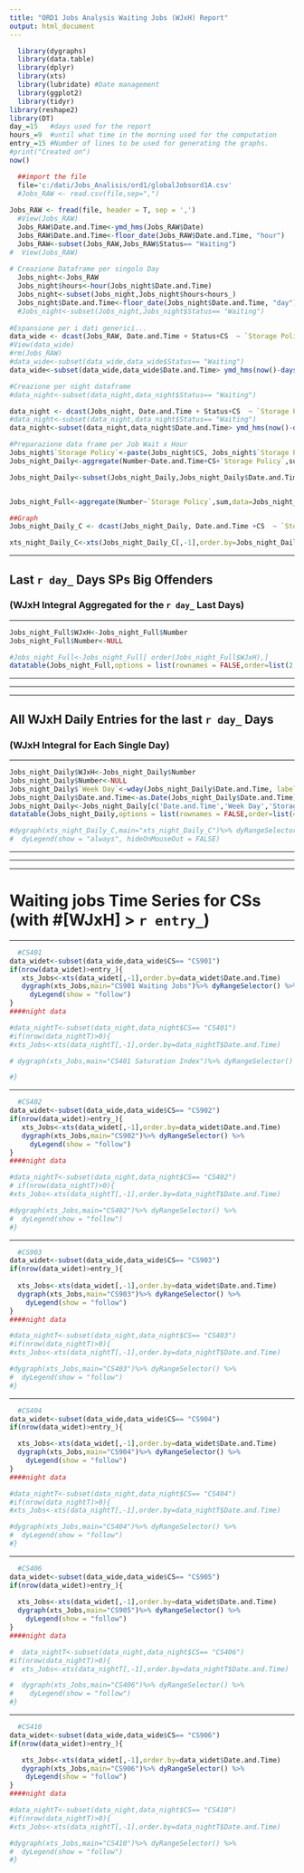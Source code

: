 ```yaml
---
title: "ORD1 Jobs Analysis Waiting Jobs (WJxH) Report"
output: html_document
---
```


```r
  library(dygraphs)
  library(data.table)
  library(dplyr)
  library(xts)
  library(lubridate) #Date management
  library(ggplot2)
  library(tidyr)
library(reshape2)
library(DT)
day_=15   #days used for the report
hours_=9  #until what time in the morning used for the computation  
entry_=15 #Number of lines to be used for generating the graphs.
#print("Created on")
now()
```

```r

  ##import the file
  file='c:/dati/Jobs_Analisis/ord1/globalJobsord1A.csv'
  #Jobs_RAW <- read.csv(file,sep=",")
  
Jobs_RAW <- fread(file, header = T, sep = ',')
  #View(Jobs_RAW)
  Jobs_RAW$Date.and.Time<-ymd_hms(Jobs_RAW$Date)
  Jobs_RAW$Date.and.Time<-floor_date(Jobs_RAW$Date.and.Time, "hour")
  Jobs_RAW<-subset(Jobs_RAW,Jobs_RAW$Status== "Waiting")
#  View(Jobs_RAW)
  
# Creazione Dataframe per singolo Day
  Jobs_night<-Jobs_RAW
  Jobs_night$hours<-hour(Jobs_night$Date.and.Time)
  Jobs_night<-subset(Jobs_night,Jobs_night$hours<hours_)
  Jobs_night$Date.and.Time<-floor_date(Jobs_night$Date.and.Time, "day")
  #Jobs_night<-subset(Jobs_night,Jobs_night$Status== "Waiting")
  
#Espansione per i dati generici...  
data_wide <- dcast(Jobs_RAW, Date.and.Time + Status+CS  ~ `Storage Policy`,max, value.var="Number")
#View(data_wide)
#rm(Jobs_RAW)
#data_wide<-subset(data_wide,data_wide$Status== "Waiting")
data_wide<-subset(data_wide,data_wide$Date.and.Time> ymd_hms(now()-days(day_)))

#Creazione per night dataframe
#data_night<-subset(data_night,data_night$Status== "Waiting")

data_night <- dcast(Jobs_night, Date.and.Time + Status+CS  ~ `Storage Policy`,max, value.var="Number")
#data_night<-subset(data_night,data_night$Status== "Waiting")
data_night<-subset(data_night,data_night$Date.and.Time> ymd_hms(now()-days(day_)))

```

```r
#Preparazione data frame per Job Wait x Hour
Jobs_night$`Storage Policy`<-paste(Jobs_night$CS, Jobs_night$`Storage Policy`)
Jobs_night_Daily<-aggregate(Number~Date.and.Time+CS+`Storage Policy`,sum,data=Jobs_night)

Jobs_night_Daily<-subset(Jobs_night_Daily,Jobs_night_Daily$Date.and.Time > ymd_hms(now()-days(day_)))


Jobs_night_Full<-aggregate(Number~`Storage Policy`,sum,data=Jobs_night_Daily)

##Graph 
Jobs_night_Daily_C <- dcast(Jobs_night_Daily, Date.and.Time +CS  ~ `Storage Policy`,max,value.var="Number")

xts_night_Daily_C<-xts(Jobs_night_Daily_C[,-1],order.by=Jobs_night_Daily_C$Date.and.Time)


```


*****

## Last `r day_ ` Days SPs Big Offenders
### (WJxH Integral Aggregated for the `r day_ ` Last Days)

*****

```r
Jobs_night_Full$WJxH<-Jobs_night_Full$Number
Jobs_night_Full$Number<-NULL

#Jobs_night_Full<-Jobs_night_Full[ order(Jobs_night_Full$WJxH),]
datatable(Jobs_night_Full,options = list(rownames = FALSE,order=list(2,'des'),pageLength = 10))
```

*****
*****
*****

## All WJxH Daily Entries for the last `r day_ ` Days 
### (WJxH Integral for Each Single Day)

*****

```r
Jobs_night_Daily$WJxH<-Jobs_night_Daily$Number
Jobs_night_Daily$Number<-NULL
Jobs_night_Daily$`Week Day`<-wday(Jobs_night_Daily$Date.and.Time, label=TRUE)
Jobs_night_Daily$Date.and.Time<-as.Date(Jobs_night_Daily$Date.and.Time)
Jobs_night_Daily<-Jobs_night_Daily[c('Date.and.Time','Week Day','Storage Policy','WJxH')]
datatable(Jobs_night_Daily,options = list(rownames = FALSE,order=list(4,'des'),pageLength = 15))

#dygraph(xts_night_Daily_C,main="xts_night_Daily_C")%>% dyRangeSelector() %>%
#  dyLegend(show = "always", hideOnMouseOut = FALSE)
```

*****
*****
*****

# Waiting jobs Time Series for CSs (with #[WJxH] > `r entry_`) 

*****

```r
  #CS401
data_widet<-subset(data_wide,data_wide$CS== "CS901")
if(nrow(data_widet)>entry_){ 
   xts_Jobs<-xts(data_widet[,-1],order.by=data_widet$Date.and.Time)
   dygraph(xts_Jobs,main="CS901 Waiting Jobs")%>% dyRangeSelector() %>%
     dyLegend(show = "follow")
}
####night data

#data_nightT<-subset(data_night,data_night$CS== "CS401")
#if(nrow(data_nightT)>0){  
#xts_Jobs<-xts(data_nightT[,-1],order.by=data_nightT$Date.and.Time)

# dygraph(xts_Jobs,main="CS401 Saturation Index")%>% dyRangeSelector() %>% dyLegend(show = "follow")

#}

```
*****
```r
  #CS402
data_widet<-subset(data_wide,data_wide$CS== "CS902")
if(nrow(data_widet)>entry_){  
   xts_Jobs<-xts(data_widet[,-1],order.by=data_widet$Date.and.Time)
   dygraph(xts_Jobs,main="CS902")%>% dyRangeSelector() %>%
     dyLegend(show = "follow")
}
####night data

#data_nightT<-subset(data_night,data_night$CS== "CS402")
# if(nrow(data_nightT)>0){ 
#xts_Jobs<-xts(data_nightT[,-1],order.by=data_nightT$Date.and.Time)

#dygraph(xts_Jobs,main="CS402")%>% dyRangeSelector() %>%
#  dyLegend(show = "follow")
#}
```
*****
```r
  #CS903
data_widet<-subset(data_wide,data_wide$CS== "CS903")
if(nrow(data_widet)>entry_){  
  
  xts_Jobs<-xts(data_widet[,-1],order.by=data_widet$Date.and.Time)
  dygraph(xts_Jobs,main="CS903")%>% dyRangeSelector() %>%
    dyLegend(show = "follow")
}
####night data

#data_nightT<-subset(data_night,data_night$CS== "CS403")
#if(nrow(data_nightT)>0){
#xts_Jobs<-xts(data_nightT[,-1],order.by=data_nightT$Date.and.Time)

#dygraph(xts_Jobs,main="CS403")%>% dyRangeSelector() %>%
#  dyLegend(show = "follow")
#}

```
*****
```r
  #CS404
data_widet<-subset(data_wide,data_wide$CS== "CS904")
if(nrow(data_widet)>entry_){  

  xts_Jobs<-xts(data_widet[,-1],order.by=data_widet$Date.and.Time)
  dygraph(xts_Jobs,main="CS904")%>% dyRangeSelector() %>%
    dyLegend(show = "follow")
}
####night data

#data_nightT<-subset(data_night,data_night$CS== "CS404")
#if(nrow(data_nightT)>0){  
#xts_Jobs<-xts(data_nightT[,-1],order.by=data_nightT$Date.and.Time)

#dygraph(xts_Jobs,main="CS404")%>% dyRangeSelector() %>%
#  dyLegend(show = "follow")
#}
```
*****
```r
  #CS406
data_widet<-subset(data_wide,data_wide$CS== "CS905")
if(nrow(data_widet)>entry_){  
  
  xts_Jobs<-xts(data_widet[,-1],order.by=data_widet$Date.and.Time)
  dygraph(xts_Jobs,main="CS905")%>% dyRangeSelector() %>%
    dyLegend(show = "follow")
}
####night data

#  data_nightT<-subset(data_night,data_night$CS== "CS406")
#if(nrow(data_nightT)>0){  
#  xts_Jobs<-xts(data_nightT[,-1],order.by=data_nightT$Date.and.Time)

#  dygraph(xts_Jobs,main="CS406")%>% dyRangeSelector() %>%
#    dyLegend(show = "follow")
#}

```
*****
```r
  #CS410
data_widet<-subset(data_wide,data_wide$CS== "CS906")
if(nrow(data_widet)>entry_){  

   xts_Jobs<-xts(data_widet[,-1],order.by=data_widet$Date.and.Time)
   dygraph(xts_Jobs,main="CS906")%>% dyRangeSelector() %>%
    dyLegend(show = "follow")
}
####night data

#data_nightT<-subset(data_night,data_night$CS== "CS410")
#if(nrow(data_nightT)>0){  
#xts_Jobs<-xts(data_nightT[,-1],order.by=data_nightT$Date.and.Time)

#dygraph(xts_Jobs,main="CS410")%>% dyRangeSelector() %>%
#  dyLegend(show = "follow")
#}
```
